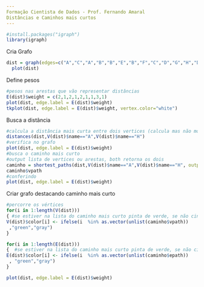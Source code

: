 ```yaml
---
Formação Cientista de Dados - Prof. Fernando Amaral
Distâncias e Caminhos mais curtos
---
```


```r
#install.packages("igraph")
library(igraph)
```
Cria Grafo
```r
dist = graph(edges=c("A","C","A","B","B","E","B","F","C","D","G","H","D","H","E","H","F","G"),directed=TRUE)
  plot(dist)
```
Define pesos
```r
#pesos nas arestas que vão representar distâncias
E(dist)$weight = c(2,1,2,1,2,1,1,3,1)
plot(dist, edge.label = E(dist)$weight)
tkplot(dist, edge.label = E(dist)$weight, vertex.color="white")
```
Busca a distância

```r
#calcula a distância mais curta entre dois vertices (calcula mas não mostra caminho)
distances(dist,V(dist)$name=="A",V(dist)$name=="H")
#verifica no grafo
plot(dist, edge.label = E(dist)$weight)
#busca o caminho mais curto
#output lista de vertices ou arestas, both retorna os dois
caminho = shortest_paths(dist,V(dist)$name=="A",V(dist)$name=="H", output=c("both"))
caminho$vpath
#conferindo
plot(dist, edge.label = E(dist)$weight)
```
Criar grafo destacando caminho mais curto
```r
#percorre os vértices
for(i in 1:length(V(dist)))
{ #se estiver na lista do caminho mais curto pinta de verde, se não cinza
V(dist)$color[i] <- ifelse(i  %in% as.vector(unlist(caminho$vpath))
 ,"green","gray")
}

for(i in 1:length(E(dist)))
{  #se estiver na lista do caminho mais curto pinta de verde, se não cinza
E(dist)$color[i] <- ifelse(i  %in% as.vector(unlist(caminho$epath))
 , "green","gray")
}

plot(dist, edge.label = E(dist)$weight)
```

